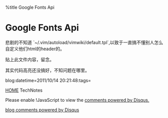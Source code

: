 %title Google Fonts Api


= Google Fonts Api=

悲剧的不知道 `~/.vim/autoload/vimwiki/default.tpl`,以致于一直搞不懂别人怎么自定义他们html的header的。

贴上此文件内容，留念。

{{{HTML
<!DOCTYPE HTML PUBLIC "-//W3C//DTD HTML 4.01 Transitional//EN" "http://www.w3.org/TR/html4/loose.dtd">
<html>
<head>
< script type="text/javascript">
WebFontConfig = {
google: { families : [ 'Tangerine', 'Merriweather','IM+Fell+English+SC::latin', 'Cabin+Sketch:700:latin', 'Calligraffitti::latin', 'Monoton::latin', 'Mountains+of+Christmas::latin' ]}
};
(function() {
var wf = document.createElement('script');
wf.src=('https:'== document.location.protocal ? 'https':'http')+
'://ajax.googleapis.com/ajax/libs/webfont/1/webfont.js';
wf.type='text/javascript';
wf.async='true';
var s= document.getElementsByTagName('script')[0];
s.parentNode.insertBefore(wf,s);
})();
< /script>
...
省略无关内容若干
...
< script type=text/javascript" src="%root_path%scripts/shCore.js">< /script>
< link type="text/css" rel="stylesheet" href="%root_path%styles/shCoreDefault.css"/>
< script type="text/javascript">
SyntaxHighlighter.all();
< /script>
< script type="text/javascript" src="%root_path%scripts/shBrushPython.js"></script>
< script type="text/javascript" src="%root_path%scripts/shBrushCss.js"></script>
< script type="text/javascript" src="%root_path%scripts/shBrushBash.js"></script>
< script type="text/javascript" src="%root_path%scripts/shBrushCpp.js"></script>
</head>
<body>
%content%
</body>
</html>
}}}

其实代码高亮还没搞好，不知问题在哪里。


blog:datetime=2011/10/14 20:21:48:tags=

[[index|HOME]]   TechNotes

<div id="disqus_thread"></div>
<script type="text/javascript" src="comment.js">
</script>
<noscript>Please enable !JavaScript to view the <a href="http://disqus.com/?ref_noscript">comments powered by Disqus.</a></noscript>
<a href="http://disqus.com" class="dsq-brlink">blog comments powered by <span class="logo-disqus">Disqus</span></a>
<script type="text/javascript" src="count.js">
</script>
